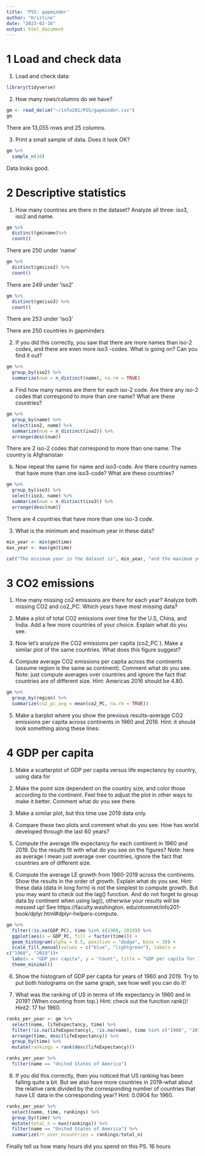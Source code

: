 ```yaml
---
title: 'PS5: gapminder'
author: "Kristine"
date: "2023-02-16"
output: html_document
---
```

# 1 Load and check data
1. Load and check data:
```r
library(tidyverse)
```
2. How many rows/columns do we have?
```r
gm <- read_delim("~/info201/PS5/gapminder.csv")
gm
```
There are 13,055 rows and 25 columns.

3. Print a small sample of data. Does it look OK?
```r
gm %>%
  sample_n(10)
```
Data looks good.

# 2 Descriptive statistics

1. How many countries are there in the dataset? Analyze all three: iso3, iso2 and name.
```r
gm %>%
  distinct(gm$name)%>% 
  count()
```
There are 250 under 'name'
```r
gm %>% 
  distinct(gm$iso2) %>% 
  count()
```
There are 249 under 'iso2'
```r
gm %>% 
  distinct(gm$iso3) %>% 
  count()
```
There are 253 under 'iso3'

There are 250 countries in gapminders

2. If you did this correctly, you saw that there are more names than iso-2 codes, and there are
even more iso3 -codes. What is going on? Can you find it out?

```r
gm %>% 
  group_by(iso2) %>% 
  summarize(num = n_distinct(name), na.rm = TRUE)
```
a. Find how many names are there for each iso-2 code. Are there any iso-2 codes that
correspond to more than one name? What are these countries?
```r
gm %>% 
  group_by(name) %>% 
  select(iso2, name) %>% 
  summarize(num = n_distinct(iso2)) %>% 
  arrange(desc(num))
```
There are 2 iso-2 codes that correspond to more than one name. The country is Afghanistan

b. Now repeat the same for name and iso3-code. Are there country names that have
more than one iso3-code? What are these countries?
```r
gm %>% 
  group_by(iso3) %>% 
  select(iso3, name) %>% 
  summarize(num = n_distinct(iso3)) %>% 
  arrange(desc(num))
```
There are 4 countries that have more than one iso-3 code.

3. What is the minimum and maximum year in these data?
```r
min_year <- min(gm$time)
max_year <- max(gm$time)

cat("The minimum year in the dataset is", min_year, "and the maximum year is", max_year, ".")
```


# 3 CO2 emissions

1. How many missing co2 emissions are there for each year? Analyze both missing CO2
and co2_PC. Which years have most missing data?

2. Make a plot of total CO2 emissions over time for the U.S, China, and India. Add a few
more countries of your choice. Explain what do you see.

3. Now let’s analyze the CO2 emissions per capita (co2_PC ). Make a similar plot of the
same countries. What does this figure suggest?

4. Compute average CO2 emissions per capita across the continents (assume region is the
same as continent). Comment what do you see.
Note: just compute averages over countries and ignore the fact that countries are of different
size.
Hint: Americas 2016 should be 4.80.
```r
gm %>% 
  group_by(region) %>% 
  summarize(co2_pc_avg = mean(co2_PC, na.rm = TRUE))
```
5. Make a barplot where you show the previous results–average CO2 emissions per capita
across continents in 1960 and 2016.
Hint: it should look something along these lines:


# 4 GDP per capita

1. Make a scatterplot of GDP per capita versus life expectancy by country, using data for
1960. Make the point size dependent on the country size, and color those according to the
continent. Feel free to adjust the plot in other ways to make it better.
Comment what do you see there.

2. Make a similar plot, but this time use 2019 data only.

3. Compare these two plots and comment what do you see. How has world developed
through the last 60 years?

4. Compute the average life expectancy for each continent in 1960 and 2019. Do the results
fit with what do you see on the figures?
Note: here as average I mean just average over countries, ignore the fact that countries are of
different size.

5. Compute the average LE growth from 1960-2019 across the continents. Show the results
in the order of growth. Explain what do you see.
Hint: these data (data in long form) is not the simplest to compute growth. But you may
want to check out the lag() function. And do not forget to group data by continent when
using lag(), otherwise your results will be messed up! See https://faculty.washington.
edu/otoomet/info201-book/dplyr.html#dplyr-helpers-compute.
```r
gm %>% 
  filter(!is.na(GDP_PC), time %in% c(1960, 2019)) %>% 
  ggplot(aes(x = GDP_PC, fill = factor(time))) +
  geom_histogram(alpha = 0.5, position = "dodge", bins = 30) +
  scale_fill_manual(values = c("blue", "lightgreen"), labels =
c("1960", "2019"))+
  labs(x = "GDP per capita", y = "Count", title = "GDP per capita for 1960 and 2019") +
  theme_minimal()
```


6. Show the histogram of GDP per capita for years of 1960 and 2019. Try to put both
histograms on the same graph, see how well you can do it!

7. What was the ranking of US in terms of life expectancy in 1960 and in 2019? (When
counting from top.)
Hint: check out the function rank()!
Hint2: 17 for 1960.
```r
ranks_per_year <- gm %>% 
  select(name, lifeExpectancy, time) %>% 
  filter(!is.na(lifeExpectancy), !is.na(name), time %in% c("1960", "2019")) %>% 
  arrange(time, desc(lifeExpectancy)) %>% 
  group_by(time) %>% 
  mutate(rankings = rank(desc(lifeExpectancy)))

ranks_per_year %>% 
  filter(name == "United States of America")
```

8. If you did this correctly, then you noticed that US ranking has been falling quite a
bit. But we also have more countries in 2019–what about the relative rank divided by the
corresponding number of countries that have LE data in the corresponding year?
Hint: 0.0904 for 1960.

```r
ranks_per_year %>% 
  select(name, time, rankings) %>% 
  group_by(time) %>% 
  mutate(total_n = max(rankings)) %>% 
  filter(name == "United States of America") %>% 
  summarize(rr_over_ncountries = rankings/total_n)
```


Finally tell us how many hours did you spend on this PS.
16 hours
